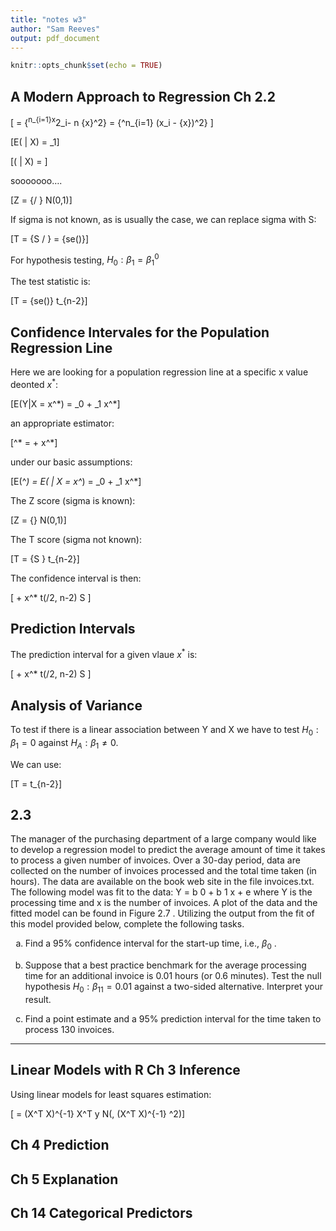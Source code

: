 ```yaml
---
title: "notes w3"
author: "Sam Reeves"
output: pdf_document
---
```


```r
knitr::opts_chunk$set(echo = TRUE)
```

## A Modern Approach to Regression Ch 2.2

\[\hat{\beta_1} = 
    \frac{\sum^n_{i=1}x_iy_i - n \bar{x}\bar{y}}
    {\sum^n_{i=1}x^2_i- n \bar{x}^2} =
    \frac{\sum^n_{i=1}(x_i - \bar{x}) (y_i -\bar{y})}
    {\sum^n_{i=1} (x_i - \bar{x})^2} \]
    
\[E(\hat{\beta_1} | X) = \beta_1\]

\[\text{Var}(\hat{\beta_1} | X) = \frac{\sigma^2}{SXX}\]

sooooooo....

\[Z = \frac{\hat{\beta_1} - \beta_1}
    {\sigma / \sqrt{SXX}} N(0,1)\]
    
If sigma is not known, as is usually the case, we can replace sigma with S:

\[T = \frac{\hat{\beta_1} - \beta_1}
    {S / \sqrt{SXX}} =
    \frac{\hat{\beta_1} - \beta_1}
    {se(\hat{\beta_1})}\]

For hypothesis testing, $H_0 : \beta_1 = \beta_1^0$

The test statistic is:

\[T = \frac{\hat{\beta_1} - \beta_1}
    {se(\hat{\beta_1})} \text{with} \hspace{1mm} t_{n-2}\]

    
## Confidence Intervales for the Population Regression Line

Here we are looking for a population regression line at a specific x value deonted $x^*$:

\[E(Y|X = x^*) = \beta_0 + \beta_1 x^*\]

an appropriate estimator:

\[\hat{y}^* = \hat{\beta_0} + \hat{\beta_1} x^*\]

under our basic assumptions:

\[E(\hat{y}^*) = E(\hat{y} | X = x^*) = \beta_0 + \beta_1 x^*\]

The Z score (sigma is known):

\[Z = \frac{\hat{y}^* - (\beta_0 + \beta_1 x^*)}
  {\sigma \sqrt{ \frac{1}{n} + \frac{(x^* - \bar{x})^2}{SXX}}} N(0,1)\]
  
The T score (sigma not known):

\[T = \frac{\hat{y}^* - (\beta_0 + \beta_1 x^*)}
  {S \sqrt{ \frac{1}{n} + \frac{(x^* - \bar{x})^2}{SXX}}} t_{n-2}\]
  
The confidence interval is then:

\[\hat{\beta_0} + \hat{\beta_1} x^* \pm t(\alpha/2, n-2) S \sqrt{ \frac{1}{n} + \frac{(x^* - \bar{x})^2}{SXX}}\]


## Prediction Intervals

The prediction interval for a given vlaue $x^*$ is:

\[\hat{\beta_0} + \hat{\beta_1} x^* \pm t(\alpha/2, n-2) S \sqrt{1 + \frac{1}{n} + \frac{(x^* - \bar{x})^2}{SXX}}\]
    
    
## Analysis of Variance

To test if there is a linear association between Y and X we have to test $H_0 : \beta_1 = 0$ against $H_A : \beta_1 \ne 0$.

We can use:

\[T = \frac{\hat{\beta_1} - 0}{\text{se}(\hat{\beta_1)}} t_{n-2}\]


## 2.3

The manager of the purchasing department of a large company would like to develop a regression model to predict the average amount of time it takes to process a given number of invoices. Over a 30-day period, data are collected on the number of invoices processed and the total time taken (in hours). The data are available on the book web site in the file invoices.txt. The following model was fit to the data: Y = b 0 + b 1 x + e where Y is the processing time and x is the number of invoices. A plot of the data and the fitted model can be found in Figure 2.7 . Utilizing the output from the fit of this model provided below, complete the following tasks.

(a) Find a 95% confidence interval for the start-up time, i.e., $\beta_0$ .

(b) Suppose that a best practice benchmark for the average processing time for an additional invoice is 0.01 hours (or 0.6 minutes). Test the null hypothesis $H_0 : \beta_11 = 0.01$ against a two-sided alternative. Interpret your result.

(c) Find a point estimate and a 95% prediction interval for the time taken to process 130 invoices.

---

## Linear Models with R Ch 3 Inference

Using linear models for least squares estimation:

\[\hat{\beta} = (X^T X)^{-1} X^T y
  \hspace{2mm} N(\beta, (X^T X)^{-1} \sigma^2)\]


## Ch 4 Prediction


## Ch 5 Explanation


## Ch 14 Categorical Predictors


    
    
    
    
    
    
    
    
    
    
    
    
    
    
